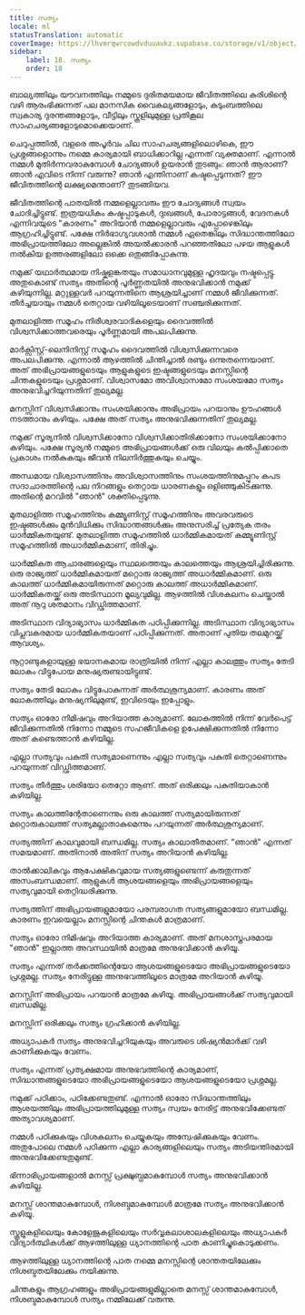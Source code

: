 ```yaml
---
title: സത്യം
locale: ml
statusTranslation: automatic
coverImage: https://lhvmrqwrcowdvduuaukz.supabase.co/storage/v1/object/public/strapi-uploads/small_cover-educacion-fundamental.webp-2d51a7828a2b1309555be27f7e2a61a0.webp
sidebar:
    label: 18. സത്യം
    order: 18
---
```

ബാല്യത്തിലും യൗവനത്തിലും നമ്മുടെ ദുരിതമയമായ ജീവിതത്തിലെ കുരിശിന്റെ വഴി ആരംഭിക്കുന്നത് പല മാനസിക വൈകല്യങ്ങളോടും, കുടുംബത്തിലെ സ്വകാര്യ ദുരന്തങ്ങളോടും, വീട്ടിലും സ്കൂളിലുമുള്ള പ്രതികൂല സാഹചര്യങ്ങളോടുമൊക്കെയാണ്.

ചെറുപ്പത്തിൽ, വളരെ അപൂർവം ചില സാഹചര്യങ്ങളിലൊഴികെ, ഈ പ്രശ്നങ്ങളൊന്നും നമ്മെ കാര്യമായി ബാധിക്കാറില്ല എന്നത് വ്യക്തമാണ്. എന്നാൽ നമ്മൾ മുതിർന്നവരാകുമ്പോൾ ചോദ്യങ്ങൾ ഉയരാൻ തുടങ്ങും: ഞാൻ ആരാണ്? ഞാൻ എവിടെ നിന്ന് വരുന്നു? ഞാൻ എന്തിനാണ് കഷ്ടപ്പെടുന്നത്? ഈ ജീവിതത്തിന്റെ ലക്ഷ്യമെന്താണ്? തുടങ്ങിയവ.

ജീവിതത്തിന്റെ പാതയിൽ നമ്മളെല്ലാവരും ഈ ചോദ്യങ്ങൾ സ്വയം ചോദിച്ചിട്ടുണ്ട്. ഇത്രയധികം കഷ്ടപ്പാടുകൾ, ദുഃഖങ്ങൾ, പോരാട്ടങ്ങൾ, വേദനകൾ എന്നിവയുടെ "കാരണം" അറിയാൻ നമ്മളെല്ലാവരും എപ്പോഴെങ്കിലും ആഗ്രഹിച്ചിട്ടുണ്ട്. പക്ഷേ നിർഭാഗ്യവശാൽ നമ്മൾ ഏതെങ്കിലും സിദ്ധാന്തത്തിലോ അഭിപ്രായത്തിലോ അല്ലെങ്കിൽ അയൽക്കാരൻ പറഞ്ഞതിലോ പഴയ ആളുകൾ നൽകിയ ഉത്തരങ്ങളിലോ ഒക്കെ ഒതുങ്ങിപ്പോകുന്നു.

നമുക്ക് യഥാർത്ഥമായ നിഷ്കളങ്കതയും സമാധാനവുമുള്ള ഹൃദയവും നഷ്ടപ്പെട്ടു. അതുകൊണ്ട് സത്യം അതിന്റെ പൂർണ്ണതയിൽ അനുഭവിക്കാൻ നമുക്ക് കഴിയുന്നില്ല. മറ്റുള്ളവർ പറയുന്നതിനെ ആശ്രയിച്ചാണ് നമ്മൾ ജീവിക്കുന്നത്. തീർച്ചയായും നമ്മൾ തെറ്റായ വഴിയിലൂടെയാണ് സഞ്ചരിക്കുന്നത്.

മുതലാളിത്ത സമൂഹം നിരീശ്വരവാദികളെയും ദൈവത്തിൽ വിശ്വസിക്കാത്തവരെയും പൂർണ്ണമായി അപലപിക്കുന്നു.

മാർക്സിസ്റ്റ്-ലെനിനിസ്റ്റ് സമൂഹം ദൈവത്തിൽ വിശ്വസിക്കുന്നവരെ അപലപിക്കുന്നു. എന്നാൽ ആഴത്തിൽ ചിന്തിച്ചാൽ രണ്ടും ഒന്നുതന്നെയാണ്. അത് അഭിപ്രായങ്ങളുടെയും ആളുകളുടെ ഇഷ്ടങ്ങളുടെയും മനസ്സിന്റെ ചിന്തകളുടെയും പ്രശ്നമാണ്. വിശ്വാസമോ അവിശ്വാസമോ സംശയമോ സത്യം അനുഭവിച്ചറിയുന്നതിന് തുല്യമല്ല.

മനസ്സിന് വിശ്വസിക്കാനും സംശയിക്കാനും അഭിപ്രായം പറയാനും ഊഹങ്ങൾ നടത്താനും കഴിയും. പക്ഷേ അത് സത്യം അനുഭവിക്കുന്നതിന് തുല്യമല്ല.

നമുക്ക് സൂര്യനിൽ വിശ്വസിക്കാനോ വിശ്വസിക്കാതിരിക്കാനോ സംശയിക്കാനോ കഴിയും. പക്ഷേ സൂര്യൻ നമ്മുടെ അഭിപ്രായങ്ങൾക്ക് ഒരു വിലയും കൽപ്പിക്കാതെ പ്രകാശം നൽകുകയും ജീവൻ നിലനിർത്തുകയും ചെയ്യും.

അന്ധമായ വിശ്വാസത്തിനും അവിശ്വാസത്തിനും സംശയത്തിനുമപ്പുറം കപട സദാചാരത്തിന്റെ പല നിറങ്ങളും തെറ്റായ ധാരണകളും ഒളിഞ്ഞുകിടക്കുന്നു. അതിന്റെ മറവിൽ "ഞാൻ" ശക്തിപ്പെടുന്നു.

മുതലാളിത്ത സമൂഹത്തിനും കമ്മ്യൂണിസ്റ്റ് സമൂഹത്തിനും അവരവരുടെ ഇഷ്ടങ്ങൾക്കും മുൻവിധിക്കും സിദ്ധാന്തങ്ങൾക്കും അനുസരിച്ച് പ്രത്യേക തരം ധാർമ്മികതയുണ്ട്. മുതലാളിത്ത സമൂഹത്തിൽ ധാർമ്മികമായത് കമ്മ്യൂണിസ്റ്റ് സമൂഹത്തിൽ അധാർമ്മികമാണ്, തിരിച്ചും.

ധാർമ്മികത ആചാരങ്ങളെയും സ്ഥലത്തെയും കാലത്തെയും ആശ്രയിച്ചിരിക്കുന്നു. ഒരു രാജ്യത്ത് ധാർമ്മികമായത് മറ്റൊരു രാജ്യത്ത് അധാർമ്മികമാണ്. ഒരു കാലത്ത് ധാർമ്മികമായിരുന്നത് മറ്റൊരു കാലത്ത് അധാർമ്മികമാണ്. ധാർമ്മികതയ്ക്ക് ഒരു അടിസ്ഥാന മൂല്യവുമില്ല. ആഴത്തിൽ വിശകലനം ചെയ്താൽ അത് നൂറു ശതമാനം വിഡ്ഢിത്തമാണ്.

അടിസ്ഥാന വിദ്യാഭ്യാസം ധാർമ്മികത പഠിപ്പിക്കുന്നില്ല. അടിസ്ഥാന വിദ്യാഭ്യാസം വിപ്ലവകരമായ ധാർമ്മികതയാണ് പഠിപ്പിക്കുന്നത്. അതാണ് പുതിയ തലമുറയ്ക്ക് ആവശ്യം.

നൂറ്റാണ്ടുകളായുള്ള ഭയാനകമായ രാത്രിയിൽ നിന്ന് എല്ലാ കാലത്തും സത്യം തേടി ലോകം വിട്ടുപോയ മനുഷ്യരുണ്ടായിട്ടുണ്ട്.

സത്യം തേടി ലോകം വിട്ടുപോകുന്നത് അർത്ഥശൂന്യമാണ്. കാരണം അത് ലോകത്തിലും മനുഷ്യനിലുമുണ്ട്, ഇവിടെയും ഇപ്പോളും.

സത്യം ഓരോ നിമിഷവും അറിയാത്ത കാര്യമാണ്. ലോകത്തിൽ നിന്ന് വേർപെട്ട് ജീവിക്കുന്നതിൽ നിന്നോ നമ്മുടെ സഹജീവികളെ ഉപേക്ഷിക്കുന്നതിൽ നിന്നോ അത് കണ്ടെത്താൻ കഴിയില്ല.

എല്ലാ സത്യവും പകുതി സത്യമാണെന്നും എല്ലാ സത്യവും പകുതി തെറ്റാണെന്നും പറയുന്നത് വിഡ്ഢിത്തമാണ്.

സത്യം തീർത്തും ശരിയോ തെറ്റോ ആണ്. അത് ഒരിക്കലും പകുതിയാകാൻ കഴിയില്ല.

സത്യം കാലത്തിന്റേതാണെന്നും ഒരു കാലത്ത് സത്യമായിരുന്നത് മറ്റൊരുകാലത്ത് സത്യമല്ലാതാകുമെന്നും പറയുന്നത് അർത്ഥശൂന്യമാണ്.

സത്യത്തിന് കാലവുമായി ബന്ധമില്ല. സത്യം കാലാതീതമാണ്. "ഞാൻ" എന്നത് സമയമാണ്. അതിനാൽ അതിന് സത്യം അറിയാൻ കഴിയില്ല.

താൽക്കാലികവും ആപേക്ഷികവുമായ സത്യങ്ങളുണ്ടെന്ന് കരുതുന്നത് അസംബന്ധമാണ്. ആളുകൾ ആശയങ്ങളെയും അഭിപ്രായങ്ങളെയും സത്യവുമായി തെറ്റിദ്ധരിക്കുന്നു.

സത്യത്തിന് അഭിപ്രായങ്ങളുമായോ പരമ്പരാഗത സത്യങ്ങളുമായോ ബന്ധമില്ല. കാരണം ഇവയെല്ലാം മനസ്സിന്റെ ചിന്തകൾ മാത്രമാണ്.

സത്യം ഓരോ നിമിഷവും അറിയാത്ത കാര്യമാണ്. അത് മനശാസ്ത്രപരമായ "ഞാൻ" ഇല്ലാത്ത അവസ്ഥയിൽ മാത്രമേ അനുഭവിക്കാൻ കഴിയൂ.

സത്യം എന്നത് തർക്കത്തിന്റെയോ ആശയങ്ങളുടെയോ അഭിപ്രായങ്ങളുടെയോ പ്രശ്നമല്ല. സത്യം നേരിട്ടുള്ള അനുഭവത്തിലൂടെ മാത്രമേ അറിയാൻ കഴിയൂ.

മനസ്സിന് അഭിപ്രായം പറയാൻ മാത്രമേ കഴിയൂ. അഭിപ്രായങ്ങൾക്ക് സത്യവുമായി ബന്ധമില്ല.

മനസ്സിന് ഒരിക്കലും സത്യം ഗ്രഹിക്കാൻ കഴിയില്ല.

അധ്യാപകർ സത്യം അനുഭവിച്ചറിയുകയും അവരുടെ ശിഷ്യൻമാർക്ക് വഴി കാണിക്കുകയും വേണം.

സത്യം എന്നത് പ്രത്യക്ഷമായ അനുഭവത്തിന്റെ കാര്യമാണ്, സിദ്ധാന്തങ്ങളുടെയോ അഭിപ്രായങ്ങളുടെയോ ആശയങ്ങളുടെയോ പ്രശ്നമല്ല.

നമുക്ക് പഠിക്കാം, പഠിക്കേണ്ടതുണ്ട്. എന്നാൽ ഓരോ സിദ്ധാന്തത്തിലും ആശയത്തിലും അഭിപ്രായത്തിലുമുള്ള സത്യം സ്വയം നേരിട്ട് അനുഭവിക്കേണ്ടത് അത്യാവശ്യമാണ്.

നമ്മൾ പഠിക്കുകയും വിശകലനം ചെയ്യുകയും അന്വേഷിക്കുകയും വേണം. അതുപോലെ നമ്മൾ പഠിക്കുന്ന എല്ലാ കാര്യങ്ങളിലെയും സത്യം അടിയന്തിരമായി അനുഭവിക്കേണ്ടതുമുണ്ട്.

ഭിന്നാഭിപ്രായങ്ങളാൽ മനസ്സ് പ്രക്ഷുബ്ധമാകുമ്പോൾ സത്യം അനുഭവിക്കാൻ കഴിയില്ല.

മനസ്സ് ശാന്തമാകുമ്പോൾ, നിശബ്ദമാകുമ്പോൾ മാത്രമേ സത്യം അനുഭവിക്കാൻ കഴിയൂ.

സ്കൂളുകളിലെയും കോളേജുകളിലെയും സർവ്വകലാശാലകളിലെയും അധ്യാപകർ വിദ്യാർത്ഥികൾക്ക് ആഴത്തിലുള്ള ധ്യാനത്തിന്റെ പാത കാണിച്ചുകൊടുക്കണം.

ആഴത്തിലുള്ള ധ്യാനത്തിന്റെ പാത നമ്മെ മനസ്സിന്റെ ശാന്തതയിലേക്കും നിശബ്ദതയിലേക്കും നയിക്കുന്നു.

ചിന്തകളും ആഗ്രഹങ്ങളും അഭിപ്രായങ്ങളുമില്ലാതെ മനസ്സ് ശാന്തമാകുമ്പോൾ, നിശബ്ദമാകുമ്പോൾ സത്യം നമ്മിലേക്ക് വരുന്നു.

